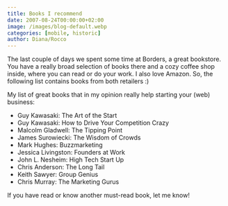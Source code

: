 ```yaml
---
title: Books I recommend
date: 2007-08-24T00:00:00+02:00
image: /images/blog-default.webp
categories: [mobile, historic]
author: Diana/Rocco
---
```


<div class="entry-content">
The last couple of days we spent some time at Borders, a great bookstore. You have a really broad selection of books there and a cozy coffee shop inside, where you can read or do your work. I also love Amazon. So, the following list contains books from both retailers :)



My list of great books that in my opinion really help starting your (web) business:<ul>	<li>Guy Kawasaki: The Art of the Start</li>	<li>Guy Kawasaki: How to Drive Your Competition Crazy</li>	<li>Malcolm Gladwell: The Tipping Point</li>	<li>James Surowiecki: The Wisdom of Crowds</li>	<li>Mark Hughes: Buzzmarketing</li>	<li>Jessica Livingston: Founders at Work</li>	<li>John L. Nesheim: High Tech Start Up</li>	<li>Chris Anderson: The Long Tail</li>	<li>Keith Sawyer: Group Genius</li>	<li>Chris Murray: The Marketing Gurus</li></ul>

If you have read or know another must-read book, let me know!
</div>

